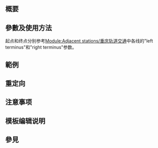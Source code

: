 {{NoteTA|G1=MediaWiki}}{{Documentation subpage}}<!-- 在本行下編輯模板說明 -->

== 概要 ==

== 參數及使用方法 ==
{{tlx|重庆轨道交通起讫站|<线路编号>|<L（起点站）或R（终点站）>}}

起点和终点分别参考[[Module:Adjacent stations/重庆轨道交通]]中各线的"left terminus"和"right terminus"参数。

== 範例 ==
{{tlx|重庆轨道交通起讫站|2|L}}

{{重庆轨道交通起讫站|2|L}}

{{tlx|重庆轨道交通起讫站|5N|R}}

{{重庆轨道交通起讫站|5N|R}}

== 重定向 ==

== 注意事项 ==

== 模板编辑说明 ==

== 參見 ==

<includeonly>{{Sandbox other||<!-- 本行下加入模板的分類 -->
[[Category:重庆轨道交通模板|站]]
}}</includeonly>
